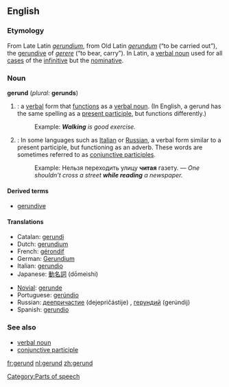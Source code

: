 ==English==
===Etymology===
From Late Latin ''[[gerundium]]'', from Old Latin ''[[gerundum]]'' (“to be carried out”), the [[gerundive]] of ''[[gerere]]'' (“to bear, carry”). In Latin, a [[verbal noun]] used for all [[case]]s of the [[infinitive]] but the [[nominative]].

===Noun===
{{wikipedia}}
'''gerund''' (''plural:'' '''gerunds''')

#{{grammar}}: a [[verbal]] form that [[function]]s as a [[verbal noun]]. (In English, a gerund has the same spelling as a [[present participle]], but functions differently.)
#:Example: '''''Walking''' is good exercise.''
#{{grammar}}: In some languages such as [[Italian]] or [[Russian]], a verbal form similar to a present participle, but functioning as an adverb. These words are sometimes referred to as [[conjunctive participle]]s.
#:Example: Нельзя переходить улицу '''читая''' газету. — ''One shouldn’t cross a street '''while reading''' a newspaper.''

====Derived terms====
*[[gerundive]] {{pos_a}}

====Translations====
{{top}}
*Catalan: [[gerundi]]
*Dutch: [[gerundium]] {{n}}
*French: [[gérondif]] {{m}}
*German: [[Gerundium]] {{n}}
*Italian: [[gerundio]] {{m}}
*Japanese: [[動名詞]] (dōmeishi)
{{mid}}
*[[Novial]]: [[gerunde]]
*Portuguese: [[gerúndio]] {{m}}
*Russian: [[деепричастие]] (dejepričástije) {{n}}, [[герундий]] (gerúndij) {{m}}
*Spanish: [[gerundio]] {{m}}
{{bottom}}

===See also===
*[[verbal noun]]
*[[conjunctive participle]]

[[Category:Parts of speech]]

[[fr:gerund]]
[[nl:gerund]]
[[zh:gerund]]